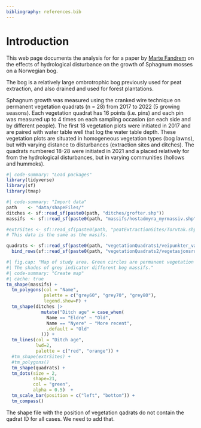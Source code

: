 ```yaml
---
bibliography: references.bib
---
```


# Introduction {#intro}

This web page documents the analysis for for a paper by 
[Marte Fandrem](https://github.com/martef)
on the effects of hydrological disturbance on the growth of Sphagnum
mosses on a Norwegian bog.

The bog is a relatively large ombrotrophic bog previously used for peat 
extraction, and also drained and used for forest plantations. 

Sphagnum growth was measured using the cranked wire technique on permanent
vegetation quadrats (n = 28) from 2017 to 2022 (5 growing seasons). 
Each vegetation quadrat has 16 points (i.e. pins) and each pin was measured up 
to 4 times on each sampling occasion (on each side and by different people).
The first 18 vegetation plots were initiated in 2017 and are paired with 
water table well that log the water table depth. 
These vegetation plots are situated in homogeneous vegetation types (bog lawns),
but with varying distance to disturbances (extraction sites and ditches).
The quadrats numbered 18-28 were initiated in 2021 and a placed relatively
for from the hydrological disturbances, but in varying communities (hollows and
hummoks).

```r
#| code-summary: "Load packages"
library(tidyverse)
library(sf)
library(tmap)
```


```r
#| code-summary: "Import data"
path    <- "data/shapeFiles/"
ditches <- sf::read_sf(paste0(path, "ditches/grofter.shp"))
massifs  <- sf::read_sf(paste0(path, "massifs/hostadmyra_myrmassiv.shp")) 

#extrSites <- sf::read_sf(paste0(path, "peatExtractionSites/Torvtak.shp"))
# This data is the same as the masifs.

quadrats <- sf::read_sf(paste0(path, "vegetationQuadrats1/veipunkter_vannbronner_ruter_2017.shp")) |>
  bind_rows(sf::read_sf(paste0(path, "vegetationQuadrats2/vegetasjonsruter_19-30.shp")))
```

```r
#| fig.cap: "Map of study area. Green circles are permanent vegetation quadrats.
#| The shades of grey indicator different bog massifs."
#| code-summary: "Create map"
#| cache: true
tm_shape(massifs) +
  tm_polygons(col = "Name",
              palette = c("grey60", "grey70", "grey80"),
              legend.show=F) +
  tm_shape(ditches |>
             mutate("Ditch age" = case_when(
               Name == "Eldre" ~ "Old",
               Name == "Nyere" ~ "More recent",
               .default = "Old"
             ))) +
  tm_lines(col = "Ditch age",
           lwd=2,
           palette = c("red", "orange")) +
  #tm_shape(extrSites) +
  #tm_polygons()
  tm_shape(quadrats) +
  tm_dots(size = 2,
          shape=21,
          col = "green",
          alpha = 0.5)  +
  tm_scale_bar(position = c("left", "bottom")) +
  tm_compass()
```

::: {.callout.note}
The shape file with the position of vegetation qadrats do not contain the
qadrat ID for all cases. We need to add that.
:::
